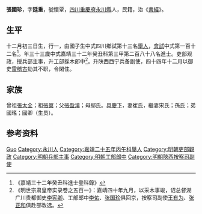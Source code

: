 {{Otheruses|other=名为张国珍的其他人物|张国震}}
{{明清人物信息框
| 姓名 = 張國珎
| 原名 =
| 圖片名稱= 
| 圖片大小 =
| 圖片說明 = 
| 最高職務 =陕西按察司副使
| 國家 = 大明 
| 爵位 =
| 籍貫 = [[四川|四川]][[重慶府|重慶府]][[永川縣|永川縣]]
| 族裔 = 
| 字號 = 
| 諡號 =
| 出生日期 = 庚辰十二月初三日
| 出生地點 = 
| 逝世日期 = 卒年不詳 
| 逝世地點 =
| 墓葬 =
| 配偶 = 娶崔氏，继娶宋氏、孫氏
| 親屬 = （子）啓乾、啓蒙
| 出身 =
* 嘉靖二十五年丙午科舉人
* 嘉靖三十二年癸丑科同進士出身
| 經歷 =
| 著作 = 
}}
'''張國珍'''{{BD|1521年||？年||}}，字'''廷重'''，號懷覃，[[四川|四川]][[重慶府|重慶府]][[永川縣|永川縣]]人，民籍，治《[[書經|書經]]》。

== 生平 ==
十二月初三日生，行一，由國子生中式四川鄉試第十三名[[舉人|舉人]]，[[會試|會試]]中式第一百十二名<ref>《嘉靖三十二年癸丑科進士登科錄》</ref>。年三十三歲中式嘉靖三十二年癸丑科第三甲第二百八十八名進士。吏部观政，授兵部主事，升工部採木郎中<ref>《明世宗肃皇帝实录卷之五百一》：嘉靖四十年九月，以采木事竣，诏总督湖广川贵都御史[[李宪卿|李宪卿]]、工部郎中[[李佑|李佑]]、[[张国珍|张国珍]]俱回京，按察司副使[[王有为|王有为]]、[[张正和|张正和]]俱赴部改选。</ref>。升陕西西宁兵备副使，四十四年十二月以御史[[雷稽古|雷稽古]]劾其不职，令閑住。

== 家族 ==
曾祖[[張太全|張太全]]；祖[[張翼|張翼]]；父[[張盈漢|張盈漢]]；母鄔氏。[[具慶下|具慶下]]，妻崔氏，繼妻宋氏；孫氏；弟國瑤；國卿（生员）。

== 参考资料 ==
{{reflist}}

{{嘉靖三十二年癸丑科殿试金榜}}

{{Authority control}}

{{DEFAULTSORT:Zhang张}}
[[Category:张姓|Guo]]
[[Category:永川人|Category:永川人]]
[[Category:嘉靖二十五年丙午科舉人|Category:嘉靖二十五年丙午科舉人]]
[[Category:明朝吏部觀政|Category:明朝吏部觀政]]
[[Category:明朝兵部主事|Category:明朝兵部主事]]
[[Category:明朝工部郎中|Category:明朝工部郎中]]
[[Category:明朝陝西按察司副使|Category:明朝陝西按察司副使]]


{{明朝人物小作品}}